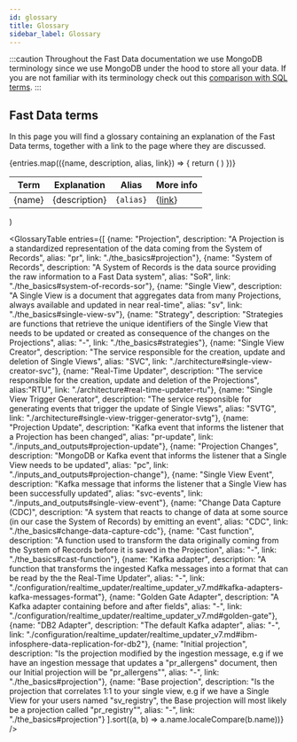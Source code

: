 ```yaml
---
id: glossary
title: Glossary
sidebar_label: Glossary
---
```


:::caution
Throughout the Fast Data documentation we use MongoDB terminology since we use MongoDB under the hood to store all your data.
If you are not familiar with its terminology check out this [comparison with SQL terms](https://www.mongodb.com/docs/manual/reference/sql-comparison/).
:::

## Fast Data terms

In this page you will find a glossary containing an explanation of the Fast Data terms, together with a link to the page where they are discussed.

  <table>
    <thead>
      <tr>
        <th>Term</th>
        <th>Explanation</th>
        <th>Alias</th>
        <th>More info</th>
      </tr>
    </thead>
  <tbody>
    {entries.map(({name, description, alias, link}) => {
      return (
        <tr>
          <td>{name}</td>
          <td>{description}</td>
          <td><code style={{'white-space': 'nowrap'}}>{alias}</code></td>
          <td>{<a href={link}>link</a>}</td>
        </tr>
      )
    })}
  </tbody>
</table>
)

<GlossaryTable entries={[
  {name: "Projection", description: "A Projection is a standardized representation of the data coming from the System of Records", alias: "pr", link: "./the_basics#projection"},
  {name: "System of Records", description: "A System of Records is the data source providing the raw information to a Fast Data system", alias: "SoR", link: "./the_basics#system-of-records-sor"},
  {name: "Single View", description: "A Single View is a document that aggregates data from many Projections, always available and updated in near real-time", alias: "sv", link: "./the_basics#single-view-sv"},
  {name: "Strategy", description: "Strategies are functions that retrieve the unique identifiers of the Single View that needs to be updated or created as consequence of the changes on the Projections", alias: "-", link: "./the_basics#strategies"},
  {name: "Single View Creator", description: "The service responsible for the creation, update and deletion of Single Views", alias: "SVC", link: "./architecture#single-view-creator-svc"},
  {name: "Real-Time Updater", description: "The service responsible for the creation, update and deletion of the Projections", alias:"RTU", link: "./architecture#real-time-updater-rtu"},
  {name: "Single View Trigger Generator", description: "The service responsible for generating events that trigger the update of Single Views", alias: "SVTG", link: "./architecture#single-view-trigger-generator-svtg"},
  {name: "Projection Update", description: "Kafka event that informs the listener that a Projection has been changed", alias: "pr-update", link: "./inputs_and_outputs#projection-update"},
  {name: "Projection Changes", description: "MongoDB or Kafka event that informs the listener that a Single View needs to be updated", alias: "pc", link: "./inputs_and_outputs#projection-change"},
  {name: "Single View Event", description: "Kafka message that informs the listener that a Single View has been successfully updated", alias: "svc-events", link: "./inputs_and_outputs#single-view-event"},
  {name: "Change Data Capture (CDC)", description: "A system that reacts to change of data at some source (in our case the System of Records) by emitting an event", alias: "CDC", link: "./the_basics#change-data-capture-cdc"},
  {name: "Cast function", description: "A function used to transform the data originally coming from the System of Records before it is saved in the Projection", alias: "-", link: "./the_basics#cast-function"},
  {name: "Kafka adapter", description: "A function that transforms the ingested Kafka messages into a format that can be read by the the Real-Time Updater", alias: "-", link: "./configuration/realtime_updater/realtime_updater_v7.md#kafka-adapters-kafka-messages-format"},
  {name: "Golden Gate Adapter", description: "A Kafka adapter containing before and after fields", alias: "-", link: "./configuration/realtime_updater/realtime_updater_v7.md#golden-gate"},
  {name: "DB2 Adapter", description: "The default Kafka adapter", alias: "-", link: "./configuration/realtime_updater/realtime_updater_v7.md#ibm-infosphere-data-replication-for-db2"},
  {name: "Initial projection", description: "Is the projection modified by the ingestion message, e.g if we have an ingestion message that updates a \"pr_allergens\" document, then our Initial projection will be \"pr_allergens\"",  alias: "-", link: "./the_basics#projection"},
  {name: "Base projection", description: "Is the projection that correlates 1:1 to your single view, e.g if we have a Single View for your users named \"sv_registry\", the Base projection will most likely be a projection called \"pr_registry\"", alias: "-", link: "./the_basics#projection"}
].sort((a, b) => a.name.localeCompare(b.name))} />
